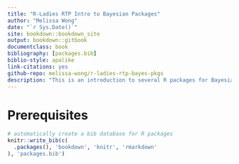 ```yaml
--- 
title: "R-Ladies RTP Intro to Bayesian Packages"
author: "Melissa Wong"
date: "`r Sys.Date()`"
site: bookdown::bookdown_site
output: bookdown::gitbook
documentclass: book
bibliography: [packages.bib]
biblio-style: apalike
link-citations: yes
github-repo: melissa-wong/r-ladies-rtp-bayes-pkgs
description: "This is an introduction to several R packages for Bayesian analysis."
---
```


# Prerequisites

```r
# automatically create a bib database for R packages
knitr::write_bib(c(
  .packages(), 'bookdown', 'knitr', 'rmarkdown'
), 'packages.bib')
```
